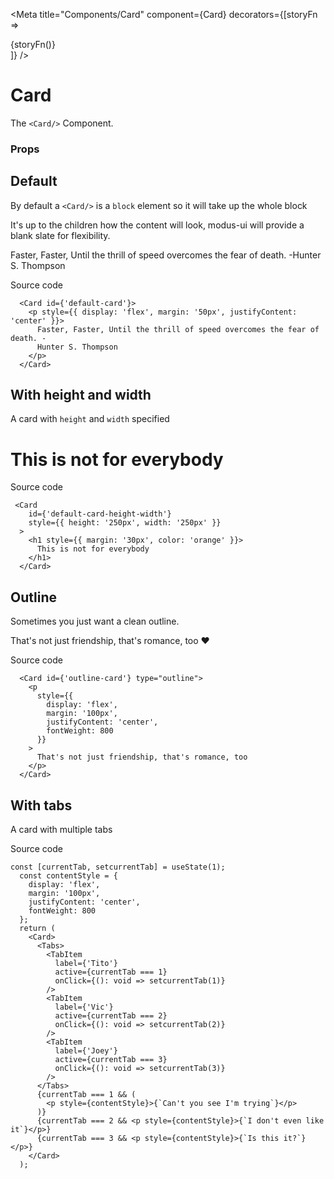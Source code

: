 
<Meta
  title="Components/Card"
  component={Card}
  decorators={[storyFn => <div>{storyFn()}</div>]}
/>

# Card

The `<Card/>` Component.

### Props

<Props of={Card} />

## Default

By default a `<Card/>` is a `block` element so it will take up the whole block

It's up to the children how the content will look, modus-ui will provide a blank slate for flexibility.

<Story name="Default">
  <Card id={'default-card'}>
    <p
      style={{
        display: 'flex',
        margin: '100px',
        justifyContent: 'center',
        fontWeight: 800
      }}
    >
      Faster, Faster, Until the thrill of speed overcomes the fear of death.
      -Hunter S. Thompson
    </p>
  </Card>
</Story>

Source code

```
  <Card id={'default-card'}>
    <p style={{ display: 'flex', margin: '50px', justifyContent: 'center' }}>
      Faster, Faster, Until the thrill of speed overcomes the fear of death. -
      Hunter S. Thompson
    </p>
  </Card>
```

## With height and width

A card with `height` and `width` specified

<Story name="WithHeightWidth">
  <Card
    id={'default-card-height-width'}
    style={{ height: '250px', width: '250px' }}
  >
    <h1 style={{ margin: '30px', color: 'orange' }}>
      This is not for everybody
    </h1>
  </Card>
</Story>

Source code

```
 <Card
    id={'default-card-height-width'}
    style={{ height: '250px', width: '250px' }}
  >
    <h1 style={{ margin: '30px', color: 'orange' }}>
      This is not for everybody
    </h1>
  </Card>
```

## Outline

Sometimes you just want a clean outline.

<Story name="Outline">
  <Card id={'outline-card'} type="outline">
    <p
      style={{
        display: 'flex',
        margin: '100px',
        justifyContent: 'center',
        fontWeight: 800
      }}
    >
      That's not just friendship, that's romance, too ❤️
    </p>
  </Card>
</Story>

Source code

```
  <Card id={'outline-card'} type="outline">
    <p
      style={{
        display: 'flex',
        margin: '100px',
        justifyContent: 'center',
        fontWeight: 800
      }}
    >
      That's not just friendship, that's romance, too
    </p>
  </Card>
```

## With tabs

A card with multiple tabs

<Story name="CardWithTabs">
  <CardWithTabs />
</Story>

Source code

```
const [currentTab, setcurrentTab] = useState(1);
  const contentStyle = {
    display: 'flex',
    margin: '100px',
    justifyContent: 'center',
    fontWeight: 800
  };
  return (
    <Card>
      <Tabs>
        <TabItem
          label={'Tito'}
          active={currentTab === 1}
          onClick={(): void => setcurrentTab(1)}
        />
        <TabItem
          label={'Vic'}
          active={currentTab === 2}
          onClick={(): void => setcurrentTab(2)}
        />
        <TabItem
          label={'Joey'}
          active={currentTab === 3}
          onClick={(): void => setcurrentTab(3)}
        />
      </Tabs>
      {currentTab === 1 && (
        <p style={contentStyle}>{`Can't you see I'm trying`}</p>
      )}
      {currentTab === 2 && <p style={contentStyle}>{`I don't even like it`}</p>}
      {currentTab === 3 && <p style={contentStyle}>{`Is this it?`}</p>}
    </Card>
  );
```

